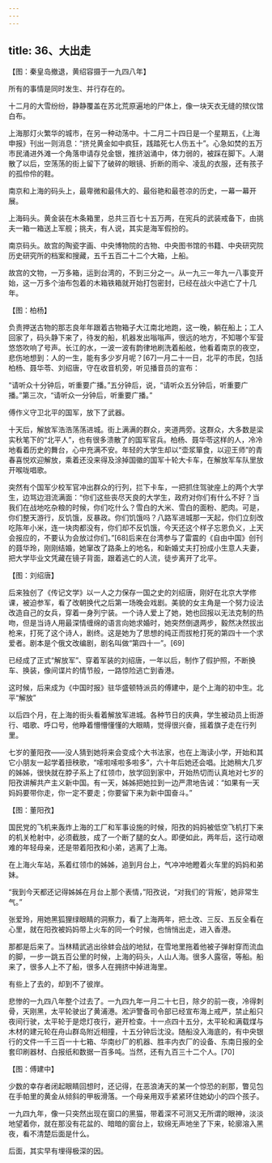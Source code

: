 ```yaml
---
---
---
```

title: 36、大出走
---






【图：秦皇岛撤退，黄绍容摄于一九四八年】

所有的事情是同时发生、并行存在的。

十二月的大雪纷纷，静静覆盖在苏北荒原遍地的尸体上，像一块天衣无缝的殡仪馆白布。

上海那灯火繁华的城市，在另一种动荡中。十二月二十四日是一个星期五，《上海申报》刊出一则消息：“挤兑黄金如中疯狂，践踏死七人伤五十”。心急如焚的五万市民涌进外滩一个角落申请存兑金银，推挤汹涌中，体力弱的，被踩在脚下。人潮散了以后，空荡荡的街上留下了破碎的眼镜、折断的雨伞、凌乱的衣服，还有孩子的孤伶伶的鞋。

南京和上海的码头上，最卑微和最伟大的、最俗艳和最苍凉的历史，一幕一幕开展。

上海码头。黄金装在木条箱里，总共三百七十五万两，在宪兵的武装戒备下，由挑夫一箱一箱送上军舰；挑夫，有人说，其实是海军假扮的。

南京码头。故宫的陶瓷字画、中央博物院的古物、中央图书馆的书籍、中央研究院历史研究所的档案和搜藏，五千五百二十二个大箱，上船。

故宫的文物，一万多箱，运到台湾的，不到三分之一。从一九三一年九一八事变开始，这一万多个油布包着的木箱铁箱就开始打包密封，已经在战火中逃亡了十几年。



【图：柏杨】

负责押送古物的那志良年年跟着古物箱子大江南北地跑，这一晚，躺在船上；工人回家了，码头静下来了，待发的船，机器发出嗡嗡声，很远的地方，不知哪个军营悠悠吹响了号声。长江的水，一波一波有韵律地刷洗着船舷，他看着南京的夜空，悲伤地想到：人的一生，能有多少岁月呢？[67]一月二十一日，北平的市民，包括柏杨、聂华苓、刘绍唐，守在收音机旁，听见播音员的宣布：

“请听众十分钟后，听重要广播。”五分钟后，说，“请听众五分钟后，听重要广播。”第三次，“请听众一分钟后，听重要广播。”

傅作义守卫北平的国军，放下了武器。

十天后，解放军浩浩荡荡进城。街上满满的群众，夹道两旁。这群众，大多数是梁实秋笔下的“北平人”，也有很多溃散了的国军官兵。柏杨、聂华苓这样的人，冷冷地看着历史的舞台，心中充满不安。年轻的大学生却以“壶浆箪食，以迎王师”的青春喜悦欢迎解放，乘着还没来得及涂掉国徽的国军十轮大卡车，在解放军车队里放开喉咙唱歌。

突然有个国军少校军官冲出群众的行列，拦下卡车，一把抓住驾驶座上的两个大学生，边骂边泪流满面：“你们这些丧尽天良的大学生，政府对你们有什么不好？当我们在战地吃杂粮的时候，你们吃什么？雪白的大米、雪白的面粉、肥肉。可是，你们整天游行，反饥饿，反暴政。你们饥饿吗？八路军进城那一天起，你们立刻改吃陈年小米，连一块肉都没有，你们却不反饥饿，今天还这个样子忘恩负义，上天会报应的，不要认为会放过你们。”[68]后来在台湾参与了雷震的《自由中国》创刊的聂华玲，刚刚结婚，她窜改了路条上的地名，和新婚丈夫打扮成小生意人夫妻，把大学毕业文凭藏在镜子背面，跟着逃亡的人流，徒步离开了北平。



【图：刘绍唐】

后来独创了《传记文学》以一人之力保存一国之史的刘绍唐，刚好在北京大学修课，被迫参军，看了改朝换代之后第一场晚会戏剧。美貌的女主角是一个努力设法改造自己的女兵，穿着一身列宁装。一个诗人爱上了她，她也回报以无法克制的热吻，但是当诗人用最深情缠绵的语言向她求婚时，她突然倒退两步，毅然决然拔出枪来，打死了这个诗人，剧终。这是她为了思想的纯正而拔枪打死的第四十一个求爱者。剧本是个俄文改编剧，剧名叫做“第四十一”。[69]

已经成了正式“解放军”、穿着军装的刘绍唐，一年以后，制作了假护照，不断换车、换装，像间谍片的情节般，一路惊险逃亡到香港。

这时候，后来成为《中国时报》驻华盛顿特派员的傅建中，是个上海的初中生。北平“解放”

以后四个月，在上海的街头看着解放军进城。各种节日的庆典，学生被动员上街游行、唱歌、呼口号，他睁着懵懵懂懂的大眼睛，觉得很兴奋，摇着旗子走在行列里。

七岁的董阳孜——没人猜到她将来会变成个大书法家，也在上海读小学，开始和其它小朋友一起学着扭秧歌，“嗦啦嗦啦多啦多”，六十年后她还会唱。比她稍大几岁的姊姊，很快就在脖子系上了红领巾，放学回到家中，开始热切而认真地对七岁的阳孜讲解共产主义新中国。有一天，姊姊把她拉到一边严肃地告诫：“如果有一天妈妈要带你走，你一定不要走；你要留下来为新中国奋斗。”



【图：董阳孜】

国民党的飞机来轰炸上海的工厂和军事设施的时候，阳孜的妈妈被低空飞机打下来的机关枪射中，必须截肢，成了一个断了腿的女人。即便如此，两年后，这行动艰难的年轻母亲，还是带着阳孜和小弟，逃离了上海。

在上海火车站，系着红领巾的姊姊，追到月台上，气冲冲地瞪着火车里的妈妈和弟妹。

“我到今天都还记得姊姊在月台上那个表情，”阳孜说，“对我们的‘背叛’，她非常生气。”

张爱玲，用她黑狐狸绿眼睛的洞察力，看了上海两年，把土改、三反、五反全看在心里，就在阳孜被妈妈带上火车的同一个时候，也悄悄出走，进入香港。

那都是后来了。当林精武逃出徐蚌会战的地狱，在雪地里拖着他被子弹射穿而流血的脚，一步一跳五百公里的时候，上海的码头，人山人海。很多人露宿，等船。船来了，很多人上不了船，很多人在拥挤中掉进海里。

有些上了去的，却到不了彼岸。

悲惨的一九四八年整个过去了。一九四九年一月二十七日，除夕的前一夜，冷得刺骨，天刚黑，太平轮驶出了黄浦港。淞沪警备司令部已经宣布海上戒严，禁止船只夜间行驶，太平轮于是熄灯夜行，避开检查。十一点四十五分，太平轮和满载煤与木材的建元轮在舟山群岛附近相撞，十五分钟后沈没。随船没入海底的，有中央银行的文件一千三百一十七箱、华南纱厂的机器、胜丰内衣厂的设备、东南日报的全套印刷器材、白报纸和数据一百多吨。当然，还有九百三十二个人。[70]



【图：傅建中】

少数的幸存者闭起眼睛回想时，还记得，在恶浪涛天的某一个惊恐的剎那，瞥见包在手帕里的黄金从倾斜的甲板滑落。一个母亲用双手紧紧环住她幼小的四个孩子。

一九四九年，像一只突然出现在窗口的黑猫，带着深不可测又无所谓的眼神，淡淡地望着你，就在那没有花盆的、暗暗的窗台上，软绵无声地坐了下来，轮廓溶入黑夜，看不清楚后面是什么。

后面，其实早有埋得极深的因。